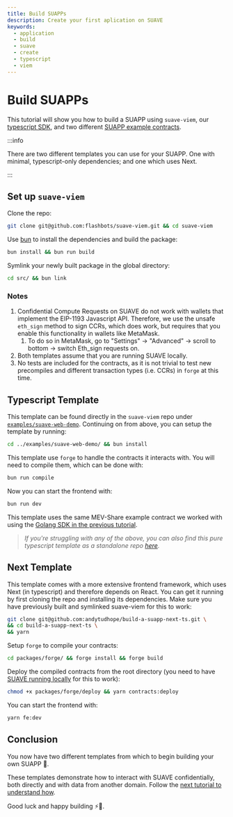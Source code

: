 ```yaml
---
title: Build SUAPPs
description: Create your first aplication on SUAVE
keywords:
  - application
  - build
  - suave
  - create
  - typescript
  - viem
---
```


# Build SUAPPs

This tutorial will show you how to build a SUAPP using `suave-viem`, our [typescript SDK](/resources/sdks/typescript-sdk), and two different [SUAPP example contracts](https://github.com/flashbots/suapp-examples/).

:::info

There are two different templates you can use for your SUAPP. One with minimal, typescript-only dependencies; and one which uses Next.

:::

## Set up `suave-viem`

Clone the repo: 

```bash
git clone git@github.com:flashbots/suave-viem.git && cd suave-viem
```
Use [bun](https://bun.sh/) to install the dependencies and build the package:

```bash
bun install && bun run build
```
Symlink your newly built package in the global directory:

```bash
cd src/ && bun link
```

### Notes

1. Confidential Compute Requests on SUAVE do not work with wallets that implement the EIP-1193 Javascript API. Therefore, we use the unsafe `eth_sign` method to sign CCRs, which does work, but requires that you enable this functionality in wallets like MetaMask.
    1. To do so in MetaMask, go to "Settings" -> "Advanced" -> scroll to bottom -> switch Eth_sign requests on.
2. Both templates assume that you are running SUAVE locally.
3. No tests are included for the contracts, as it is not trivial to test new precompiles and different transaction types (i.e. CCRs) in `forge` at this time.

## Typescript Template

This template can be found directly in the `suave-viem` repo under [`examples/suave-web-demo`](https://github.com/flashbots/suave-viem/tree/main/examples/suave-web-demo). Continuing on from above, you can setup the template by running:

```bash
cd ../examples/suave-web-demo/ && bun install
```

This template use `forge` to handle the contracts it interacts with. You will need to compile them, which can be done with:

```bash
bun run compile
```

Now you can start the frontend with:

```bash
bun run dev
```

This template uses the same MEV-Share example contract we worked with using the [Golang SDK in the previous tutorial](/tutorials/send-transactions).

> _If you're struggling with any of the above, you can also find this pure typescript template as a standalone repo [here](https://github.com/andytudhope/build-a-suapp-ts)._


## Next Template

This template comes with a more extensive frontend framework, which uses Next (in typescript) and therefore depends on React. You can get it running by first cloning the repo and installing its dependencies. Make sure you have previously built and symlinked suave-viem for this to work:

```bash
git clone git@github.com:andytudhope/build-a-suapp-next-ts.git \
&& cd build-a-suapp-next-ts \
&& yarn
```

Setup `forge` to compile your contracts:

```bash
cd packages/forge/ && forge install && forge build
```

Deploy the compiled contracts from the root directory (you need to have [SUAVE running locally](/tutorials/run-suave) for this to work):

```bash
chmod +x packages/forge/deploy && yarn contracts:deploy 
```

You can start the frontend with:

```bash
yarn fe:dev
```

## Conclusion

You now have two different templates from which to begin building your own SUAPP 💃.

These templates demonstrate how to interact with SUAVE confidentially, both directly and with data from another domain. Follow the [next tutorial to understand how](/tutorials/confidential-compute-requests).

Good luck and happy building ⚡🤖.